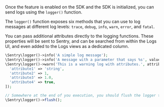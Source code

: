 Once the feature is enabled on the SDK and the SDK is initialized, you can send logs using the `logger()` function.

The `logger()` function exposes six methods that you can use to log messages at different log levels: `trace`, `debug`, `info`, `warn`, `error`, and `fatal`.

You can pass additional attributes directly to the logging functions. These properties will be sent to Sentry, and can be searched from within the Logs UI, and even added to the Logs views as a dedicated column.

```php
\Sentry\logger()->info('A simple log message');
\Sentry\logger()->info('A message with a parameter that says %s', values: ['hello']);
\Sentry\logger()->warn('This is a warning log with attributes.', attributes: [
  'attribute1' => 'string',
  'attribute2' => 1,
  'attribute3' => 1.0,
  'attribute4' => true,
]);

// Somewhere at the end of you execution, you should flush the logger to send pending logs to Sentry.
\Sentry\logger()->flush();
```
